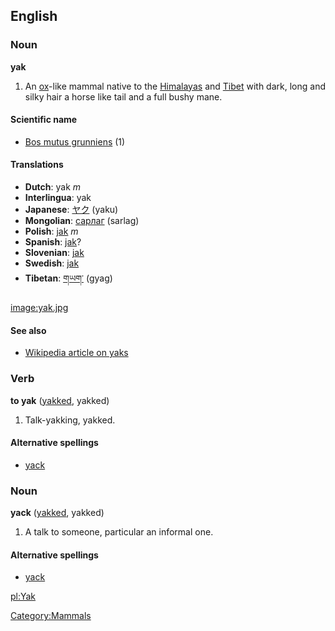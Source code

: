{{wikipedia}}
==English==
[[Category:Mammals]]

=== Noun ===
'''yak'''

#An [[ox]]-like mammal native to the [[Himalayas]] and [[Tibet]] with dark, long and silky hair a horse like tail and a full bushy mane.

====Scientific name====
*[[Bos mutus grunniens]] (1)

====Translations====
*'''Dutch''': yak ''m''
*'''Interlingua''': yak
*'''Japanese''': [[ヤク]] (yaku)
*'''Mongolian''': [[сарлаг]] (sarlag)
*'''Polish''': [[jak]] ''m''
*'''Spanish''': [[jak]]?
*'''Slovenian''': [[jak]]
*'''Swedish''': [[jak]]
*'''Tibetan''': [[གཡག་]] (gyag)

[[image:yak.jpg]]

====See also====
*[[w:yak|Wikipedia article on yaks]]

=== Verb ===
'''to yak''' ([[yakked]], yakked)

#Talk-yakking, yakked.

====Alternative spellings====
*[[yack]]

=== Noun ===
'''yack''' ([[yakked]], yakked)

#A talk to someone, particular an informal one.

====Alternative spellings====
*[[yack]]

[[pl:Yak]]